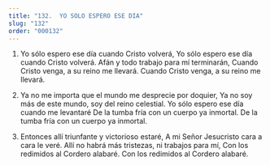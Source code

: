 ```yaml
---
title: "132.  YO SOLO ESPERO ESE DIA"
slug: "132"
order: "000132"
---
```


1. Yo sólo espero ese día cuando Cristo volverá, Yo sólo espero ese día cuando Cristo volverá. Afán y todo trabajo para mí terminarán, Cuando Cristo venga, a su reino me llevará. Cuando Cristo venga, a su reino me llevará.

2.	Ya no me importa que el mundo me desprecie por doquier,
Ya no soy más de este mundo, soy del reino celestial.
Yo sólo espero ese día cuando me levantaré De la tumba fría con un cuerpo ya inmortal. De la tumba fría con un cuerpo ya inmortal.

3.	Entonces allí triunfante y victorioso estaré, A mi Señor Jesucristo cara a cara le veré.
Allí no habrá más tristezas, ni trabajos para mí, Con los redimidos al Cordero alabaré.
Con los redimidos al Cordero alabaré.

